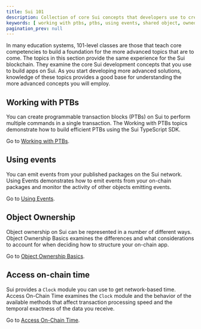 ```yaml
---
title: Sui 101
description: Collection of core Sui concepts that developers use to create objects and interact with them on the Sui blockchain. 
keywords: [ working with ptbs, ptbs, using events, shared object, owned objects, on-chain time, objects, events, programmable transaction blocks, sui 101, essential sui ]
pagination_prev: null
---
```


In many education systems, 101-level classes are those that teach core competencies to build a foundation for the more advanced topics that are to come. The topics in this section provide the same experience for the Sui blockchain. They examine the core Sui development concepts that you use to build apps on Sui. As you start developing more advanced solutions, knowledge of these topics provides a good base for understanding the more advanced concepts you will employ.

## Working with PTBs

You can create programmable transaction blocks (PTBs) on Sui to perform multiple commands in a single transaction. The Working with PTBs topics demonstrate how to build efficient PTBs using the Sui TypeScript SDK.

Go to [Working with PTBs](./sui-101/working-with-ptbs.mdx).

## Using events

You can emit events from your published packages on the Sui network. Using Events demonstrates how to emit events from your on-chain packages and monitor the activity of other objects emitting events.

Go to [Using Events](./sui-101/using-events.mdx).

## Object Ownership

Object ownership on Sui can be represented in a number of different ways. Object Ownership Basics examines the differences and what considerations to account for when deciding how to structure your on-chain app. 

Go to [Object Ownership Basics](./sui-101/object-ownership.mdx).

## Access on-chain time

Sui provides a `Clock` module you can use to get network-based time. Access On-Chain Time examines the `Clock` module and the behavior of the available methods that affect transaction processing speed and the temporal exactness of the data you receive.

Go to [Access On-Chain Time](./sui-101/access-time.mdx).